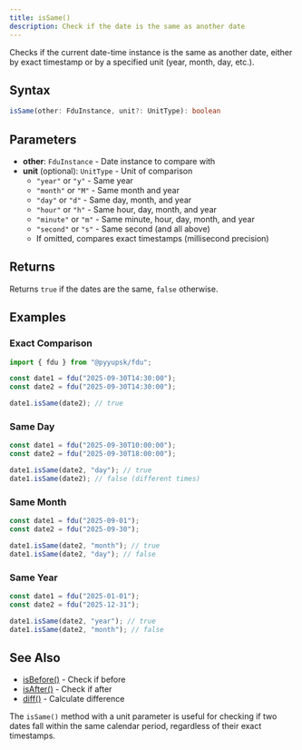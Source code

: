 ```yaml
---
title: isSame()
description: Check if the date is the same as another date
---
```


Checks if the current date-time instance is the same as another date, either by exact timestamp or by a specified unit (year, month, day, etc.).

## Syntax

```typescript
isSame(other: FduInstance, unit?: UnitType): boolean
```

## Parameters

- **other**: `FduInstance` - Date instance to compare with
- **unit** (optional): `UnitType` - Unit of comparison
  - `"year"` or `"y"` - Same year
  - `"month"` or `"M"` - Same month and year
  - `"day"` or `"d"` - Same day, month, and year
  - `"hour"` or `"h"` - Same hour, day, month, and year
  - `"minute"` or `"m"` - Same minute, hour, day, month, and year
  - `"second"` or `"s"` - Same second (and all above)
  - If omitted, compares exact timestamps (millisecond precision)

## Returns

Returns `true` if the dates are the same, `false` otherwise.

## Examples

### Exact Comparison

```typescript
import { fdu } from "@pyyupsk/fdu";

const date1 = fdu("2025-09-30T14:30:00");
const date2 = fdu("2025-09-30T14:30:00");

date1.isSame(date2); // true
```

### Same Day

```typescript
const date1 = fdu("2025-09-30T10:00:00");
const date2 = fdu("2025-09-30T18:00:00");

date1.isSame(date2, "day"); // true
date1.isSame(date2); // false (different times)
```

### Same Month

```typescript
const date1 = fdu("2025-09-01");
const date2 = fdu("2025-09-30");

date1.isSame(date2, "month"); // true
date1.isSame(date2, "day"); // false
```

### Same Year

```typescript
const date1 = fdu("2025-01-01");
const date2 = fdu("2025-12-31");

date1.isSame(date2, "year"); // true
date1.isSame(date2, "month"); // false
```

## See Also

- [isBefore()](/docs/api-comparison/is-before) - Check if before
- [isAfter()](/docs/api-comparison/is-after) - Check if after
- [diff()](/docs/api-comparison/diff) - Calculate difference

The `isSame()` method with a unit parameter is useful for checking if two dates fall within the same calendar period, regardless of their exact timestamps.
